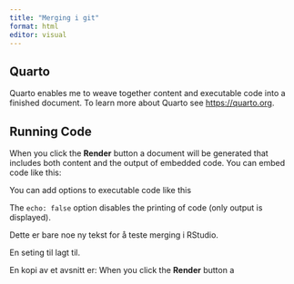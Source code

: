 ```yaml
---
title: "Merging i git"
format: html
editor: visual
---
```


## Quarto

Quarto enables me to weave together content and executable code into a finished document.
To learn more about Quarto see <https://quarto.org>.

## Running Code

When you click the **Render** button a document will be generated that includes both content and the output of embedded code.
You can embed code like this:

You can add options to executable code like this

The `echo: false` option disables the printing of code (only output is displayed).

Dette er bare noe ny tekst for å teste merging i RStudio.

En seting til lagt til.

En kopi av et avsnitt er: When you click the **Render** button a
